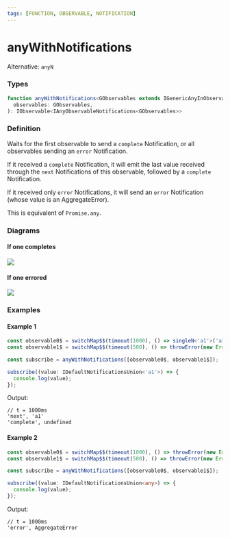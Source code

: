 ```yaml
---
tags: [FUNCTION, OBSERVABLE, NOTIFICATION]
---
```


# anyWithNotifications

Alternative: `anyN`

### Types

```ts
function anyWithNotifications<GObservables extends IGenericAnyInObservables>(
  observables: GObservables,
): IObservable<IAnyObservableNotifications<GObservables>>
```

### Definition

Waits for the first observable to send a `complete` Notification,
or all observables sending an `error` Notification.

If it received a `complete` Notification, it will emit the last value received through the `next` Notifications of this observable,
followed by a `complete` Notification.

If it received only `error` Notifications, it will send an `error` Notification (whose value is an AggregateError).

This is equivalent of `Promise.any`.

### Diagrams

#### If one completes

![](complete.example-diagram.svg)

#### If one errored

![](error.example-diagram.svg)

### Examples

#### Example 1

```ts
const observable0$ = switchMap$$(timeout(1000), () => singleN<'a1'>('a1'));
const observable1$ = switchMap$$(timeout(500), () => throwError(new Error(`Failed`)));

const subscribe = anyWithNotifications([observable0$, observable1$]);

subscribe((value: IDefaultNotificationsUnion<'a1'>) => {
  console.log(value);
});
```

Output:

```text
// t = 1000ms
'next', 'a1'
'complete', undefined
```

#### Example 2

```ts
const observable0$ = switchMap$$(timeout(1000), () => throwError(new Error(`Failed A`)));
const observable1$ = switchMap$$(timeout(500), () => throwError(new Error(`Failed B`)));

const subscribe = anyWithNotifications([observable0$, observable1$]);

subscribe((value: IDefaultNotificationsUnion<any>) => {
  console.log(value);
});
```

Output:

```text
// t = 1000ms
'error', AggregateError
```

